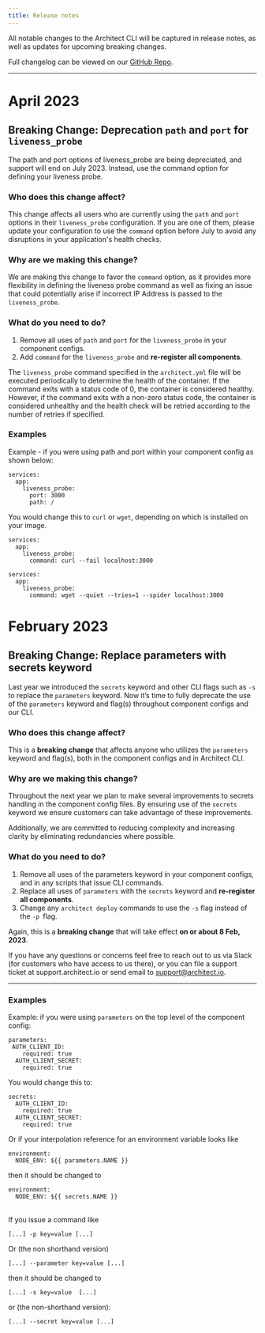 ```yaml
---
title: Release notes
---
```


All notable changes to the Architect CLI will be captured in release notes, as well as updates for upcoming breaking changes.

Full changelog can be viewed on our [GitHub Repo](https://github.com/architect-team/architect-cli/releases).

---

# April 2023

## Breaking Change: Deprecation `path` and `port` for `liveness_probe`

The path and port options of liveness_probe are being depreciated, and support will end on July 2023. Instead, use the command option for defining your liveness probe.

### Who does this change affect?
This change affects all users who are currently using the `path` and `port` options in their `liveness_probe` configuration. If you are one of them, please update your configuration to use the `command` option before July to avoid any disruptions in your application's health checks.

### Why are we making this change?
We are making this change to favor the `command` option, as it provides more flexibility in defining the liveness probe command as well as fixing an issue that could potentially arise if incorrect IP Address is passed to the `liveness_probe`.

### What do you need to do?
1. Remove all uses of `path` and `port` for the `liveness_probe` in your component configs.
2. Add `command` for the `liveness_probe` and **re-register all components**. 

The `liveness_probe` command specified in the `architect.yml` file will be executed periodically to determine the health of the container. If the command exits with a status code of 0, the container is considered healthy. However, if the command exits with a non-zero status code, the container is considered unhealthy and the health check will be retried according to the number of retries if specified. 

### Examples
Example - if you were using path and port within your component config as shown below:
```
services:
  app:
    liveness_probe:
      port: 3000
      path: /
```
You would change this to `curl` or `wget`, depending on which is installed on your image.
```
services:
  app:
    liveness_probe:
      command: curl --fail localhost:3000
```
```
services:
  app:
    liveness_probe:
      command: wget --quiet --tries=1 --spider localhost:3000
```

# February 2023

## Breaking Change: Replace parameters with secrets keyword

Last year we introduced the `secrets` keyword and other CLI flags such as `-s` to replace the `parameters` keyword. Now it’s time to fully deprecate the use of the `parameters` keyword and flag(s) throughout component configs and our CLI.


### Who does this change affect?

This is a **breaking change** that affects anyone who utilizes the `parameters` keyword and flag(s), both in the component configs and in Architect CLI.


### Why are we making this change?

Throughout the next year we plan to make several improvements to secrets handling in the component config files. By ensuring use of the `secrets` keyword we ensure customers can take advantage of these improvements.

Additionally, we are committed to reducing complexity and increasing clarity by eliminating redundancies where possible.


### What do you need to do?



1. Remove all uses of the parameters keyword in your component configs, and in any scripts that issue CLI commands.
2. Replace all uses of `parameters` with the `secrets` keyword and **re-register all components**.
3. Change any `architect deploy` commands to use the `-s` flag instead of the `-p `flag.

Again, this is a **breaking change** that will take effect **on or about 8 Feb, 2023**.

If you have any questions or concerns feel free to reach out to us via Slack (for customers who have access to us there), or you can file a support ticket at support.architect.io or send email to support@architect.io.


---

### Examples

Example: if you were using `parameters` on the top level of the component config:


```
parameters:
 AUTH_CLIENT_ID:
    required: true
  AUTH_CLIENT_SECRET:
    required: true
```


You would change this to:


```
secrets:
  AUTH_CLIENT_ID:
    required: true
  AUTH_CLIENT_SECRET:
    required: true
```


Or if your interpolation reference for an environment variable looks like


```
environment:
  NODE_ENV: ${{ parameters.NAME }}
```


then it should be changed to


```
environment:
  NODE_ENV: ${{ secrets.NAME }}
```

<br/>
If you issue a command like


```
[...] -p key=value [...]
```


Or (the non shorthand version)


```
[...] --parameter key=value [...]
```


then it should be changed to


```
[...] -s key=value  [...]
```


or (the non-shorthand version):


```
[...] --secret key=value [...]
```
